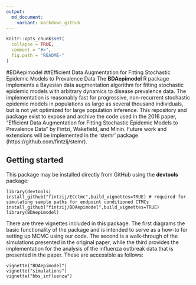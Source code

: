 ```yaml
---
output:
  md_document:
    variant: markdown_github
---
```


<!-- README.md is generated from README.Rmd. Please edit that file -->

```r
knitr::opts_chunk$set(
  collapse = TRUE,
  comment = "#>",
  fig.path = "README-"
)
```

#BDAepimodel
##Efficient Data Augmentation for Fitting Stochastic Epidemic Models to Prevalence Data
The __BDAepimodel__ R package implements a Bayesian data augmentation algorithm for fitting stochastic epidemic models with arbitrary dynamics to disease prevalence data. The implementation is reasonably fast for progressive, non-recurrent stochastic epidemic models in populations as large as several thousand individuals, but is not yet optimized for large population inference. This repository and package exist to expose and archive the code used in the 2016 paper, "Efficient Data Augmentation for Fitting Stochastic Epidemic Models to Prevalence Data" by Fintzi, Wakefield, and Minin. Future work and extensions will be implemented in the 'stemr' package (https://github.com/fintzij/stemr). 

## Getting started
This package may be installed directly from GitHub using the __devtools__ package:

```
library(devtools)
install_github("fintzij/ECctmc",build_vignettes=TRUE) # required for simulating sample paths for endpoint conditioned CTMCs
install_github("fintzij/BDAepimodel",build_vignettes=TRUE) 
library(BDAepimodel)
```

There are three vignettes included in this package. The first diagrams the basic functionality of the package and is intended to serve as a how-to for setting up MCMC using our code. The second is a walk-through of the simulations presented in the original paper, while the third provides the implementation for the analysis of the influenza outbreak data that is presented in the paper. These are accessible as follows:
```
vignette("BDAepimodel") 
vignette("simulations")
vignette("bbs_influenza")
```
